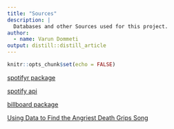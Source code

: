 ```yaml
---
title: "Sources"
description: |
  Databases and other Sources used for this project.
author:
  - name: Varun Dommeti 
output: distill::distill_article
---
```


```r
knitr::opts_chunk$set(echo = FALSE)
```

[spotifyr package](https://www.rdocumentation.org/packages/spotifyr/versions/2.2.3)

[spotify api](https://developer.spotify.com/)

[billboard package](https://cran.r-project.org/web/packages/billboard/index.html)

[Using Data to Find the Angriest Death Grips Song](https://medium.com/@evanopp/angriest-death-grips-data-anger-502168c1c2f0)



